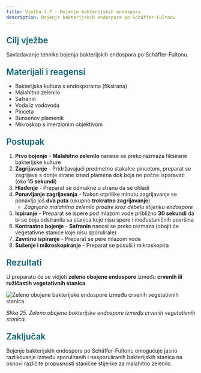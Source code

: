 ```yaml
---
title: Vježba 3.7 - Bojenje bakterijskih endospora
description: Bojenje bakterijskih endospora po Schäffer-Fultonu
---
```


<h3 style="color: #096279; font-size: 1.4rem; font-weight: 600; margin: 1.5rem 0 1rem 0;">Cilj vježbe</h3>

Savladavanje tehnike bojenja bakterijskih endospora po Schäffer-Fultonu.

<h3 style="color: #096279; font-size: 1.4rem; font-weight: 600; margin: 1.5rem 0 1rem 0;">Materijali i reagensi</h3>

- Bakterijska kultura s endosporama (fiksirana)
- Malahitno zelenilo
- Safranin
- Voda iz vodovoda
- Pinceta
- Bunsenov plameník
- Mikroskop s imerzionim objektivom

<h3 style="color: #096279; font-size: 1.4rem; font-weight: 600; margin: 1.5rem 0 1rem 0;">Postupak</h3>

1. **Prvo bojenje** - **Malahitno zelenilo** nanese se preko razmaza fiksirane bakterijske kulture
2. **Zagrijavanje** - Pridržavajući predmetno stakalce pincetom, preparat se zagrijava s donje strane iznad plamena dok boja ne počne isparavati (oko **15 sekundi**)
3. **Hlađenje** - Preparat se odmakne u stranu da se ohladi
4. **Ponavljanje zagrijavanja** - Nakon otprilike minutu zagrijavanje se ponavlja još **dva puta** (ukupno **trokratno zagrijavanje**)
   - *Zagrijano malahitno zelenilo prodire kroz debelu stijenku endospore*
5. **Ispiranje** - Preparat se ispere pod mlazom vode približno **30 sekundi** da bi se boja odstranila sa stanica koje nisu spore i međustaničnih površina
6. **Kontrastno bojenje** - **Safranin** nanosi se preko razmaza (obojit će vegetativne stanice koje nisu sporulirale)
7. **Završno ispiranje** - Preparat se pere mlazom vode
8. **Sušenje i mikroskopiranje** - Preparat se posuši i mikroskopira

<h3 style="color: #096279; font-size: 1.4rem; font-weight: 600; margin: 1.5rem 0 1rem 0;">Rezultati</h3>

U preparatu će se vidjeti **zeleno obojene endospore** između **crvenih ili ružičastih vegetativnih stanica**.

<img src="/Images/slika25.jpg" alt="Zeleno obojene bakterijske endospore između crvenih vegetativnih stanica" className="hover-zoom" style="cursor: pointer;" />

*Slika 25. Zeleno obojene bakterijske endospore između crvenih vegetativnih stanica.*

<h3 style="color: #096279; font-size: 1.4rem; font-weight: 600; margin: 1.5rem 0 1rem 0;">Zaključak</h3>

Bojenje bakterijskih endospora po Schäffer-Fultonu omogućuje jasno razlikovanje između sporuliranih i nesporuliranih bakterijskih stanica na osnovi različite propusnosti stanične stijenke za malahitno zelenilo.